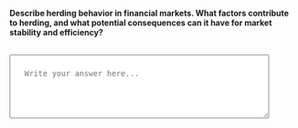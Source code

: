 ::: {.question-block}

<label for="module5_long_q4"><strong>Describe herding behavior in financial markets. What factors contribute to herding, and what potential consequences can it have for market stability and efficiency?</strong></label><br><br>

<textarea id="module5_long_q4" name="module5_long_q4" rows="4" cols="60" placeholder="Write your answer here..." style="width:90%; padding:25px;"></textarea>

:::
